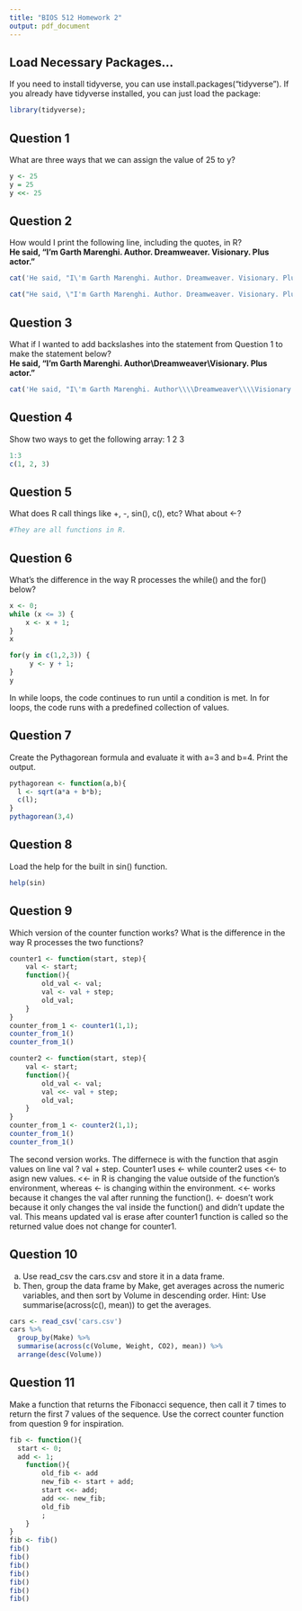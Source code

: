 ```yaml
---
title: "BIOS 512 Homework 2"
output: pdf_document
---
```


## Load Necessary Packages...

If you need to install tidyverse, you can use install.packages("tidyverse"). If you already have tidyverse installed, you can just load the package:

```r
library(tidyverse);
```

## Question 1

What are three ways that we can assign the value of 25 to y?
```r
y <- 25
y = 25
y <<- 25
```

## Question 2

How would I print the following line, including the quotes, in R?\
**He said, "I'm Garth Marenghi. Author. Dreamweaver. Visionary. Plus actor."**
```r
cat('He said, "I\'m Garth Marenghi. Author. Dreamweaver. Visionary. Plus actor."')

cat("He said, \"I'm Garth Marenghi. Author. Dreamweaver. Visionary. Plus actor.\"")
```

## Question 3

What if I wanted to add backslashes into the statement from Question 1 to make the statement below?\
**He said, "I'm Garth Marenghi. Author\\Dreamweaver\\Visionary. Plus actor."**
```r
cat('He said, "I\'m Garth Marenghi. Author\\\\Dreamweaver\\\\Visionary. Plus actor."')
```

## Question 4

Show two ways to get the following array: 1 2 3
```r
1:3
c(1, 2, 3)
```

## Question 5

What does R call things like +, -, sin(), c(), etc? What about \<-?
```r
#They are all functions in R. 
```

## Question 6

What's the difference in the way R processes the while() and the for() below?

```r
x <- 0;
while (x <= 3) {
    x <- x + 1;
}
x

for(y in c(1,2,3)) {
     y <- y + 1;
}
y
```
In while loops, the code continues to run until a condition is met. In for loops, the code runs with a predefined collection of values.

## Question 7

Create the Pythagorean formula and evaluate it with a=3 and b=4. Print the output.
```r
pythagorean <- function(a,b){
  l <- sqrt(a*a + b*b);
  c(l);
}
pythagorean(3,4)
```

## Question 8

Load the help for the built in sin() function.
```r
help(sin)
```

## Question 9

Which version of the counter function works? What is the difference in the way R processes the two functions?

```r
counter1 <- function(start, step){
    val <- start;
    function(){
        old_val <- val;
        val <- val + step;
        old_val;
    }
}
counter_from_1 <- counter1(1,1);
counter_from_1()
counter_from_1()

counter2 <- function(start, step){
    val <- start;
    function(){
        old_val <- val;
        val <<- val + step;
        old_val;
    }
}
counter_from_1 <- counter2(1,1);
counter_from_1()
counter_from_1()
```
The second version works. The differnece is with the function that asgin values on line val ? val + step. Counter1 uses <- while counter2 uses <<- to asign new values. <<- in R is changing the value outside of the function's environment, whereas <- is changing within the environment. <<- works because it changes the val after running the function(). <- doesn't work because it only changes the val inside the function() and didn't update the val. This means updated val is erase after counter1 function is called so the returned value does not change for counter1. 

## Question 10

a)  Use read_csv the cars.csv and store it in a data frame.
b)  Then, group the data frame by Make, get averages across the numeric variables, and then sort by Volume in descending order. Hint: Use summarise(across(c(<variable list>), mean)) to get the averages.
```r
cars <- read_csv('cars.csv')
cars %>% 
  group_by(Make) %>% 
  summarise(across(c(Volume, Weight, CO2), mean)) %>% 
  arrange(desc(Volume))
```

## Question 11

Make a function that returns the Fibonacci sequence, then call it 7 times to return the first 7 values of the sequence. Use the correct counter function from question 9 for inspiration.

```r
fib <- function(){
  start <- 0;
  add <- 1;
    function(){
        old_fib <- add
        new_fib <- start + add;
        start <<- add;
        add <<- new_fib;
        old_fib
        ;
    }
}
fib <- fib()
fib()
fib()
fib()
fib()
fib()
fib()
fib()
```

